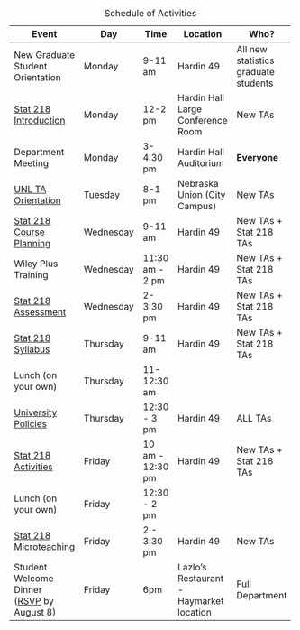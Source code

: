 +---------------------------------------------------------------------------------------------------------------------------+------------+------------------+-----------------------------------------+--------------------------------------+
| Event                                                                                                                     | Day        | Time             | Location                                | Who?                                 |
+===========================================================================================================================+============+==================+=========================================+======================================+
| New Graduate Student Orientation                                                                                          | Monday     | 9-11 am          | Hardin 49                               | All new statistics graduate students |
+---------------------------------------------------------------------------------------------------------------------------+------------+------------------+-----------------------------------------+--------------------------------------+
| [Stat 218 Introduction](01-introduction.qmd)                                                                              | Monday     | 12-2 pm          | Hardin Hall Large Conference Room       | New TAs                              |
+---------------------------------------------------------------------------------------------------------------------------+------------+------------------+-----------------------------------------+--------------------------------------+
| Department Meeting                                                                                                        | Monday     | 3-4:30 pm        | Hardin Hall Auditorium                  | **Everyone**                         |
+---------------------------------------------------------------------------------------------------------------------------+------------+------------------+-----------------------------------------+--------------------------------------+
| [UNL TA Orientation](https://events.unl.edu/gradstudies/2022/08/16/165120/)                                               | Tuesday    | 8-1 pm           | Nebraska Union (City Campus)            | New TAs                              |
+---------------------------------------------------------------------------------------------------------------------------+------------+------------------+-----------------------------------------+--------------------------------------+
| [Stat 218 Course Planning](02-course-planning.qmd)                                                                        | Wednesday  | 9-11 am          | Hardin 49                               | New TAs + Stat 218 TAs               |
+---------------------------------------------------------------------------------------------------------------------------+------------+------------------+-----------------------------------------+--------------------------------------+
| Wiley Plus Training                                                                                                       | Wednesday  | 11:30 am - 2 pm  | Hardin 49                               | New TAs + Stat 218 TAs               |
+---------------------------------------------------------------------------------------------------------------------------+------------+------------------+-----------------------------------------+--------------------------------------+
| [Stat 218 Assessment](03-assessment.qmd)                                                                                  | Wednesday  | 2-3:30 pm        | Hardin 49                               | New TAs + Stat 218 TAs               |
+---------------------------------------------------------------------------------------------------------------------------+------------+------------------+-----------------------------------------+--------------------------------------+
| [Stat 218 Syllabus](04-syllabus.qmd)                                                                                      | Thursday   | 9-11 am          | Hardin 49                               | New TAs + Stat 218 TAs               |
+---------------------------------------------------------------------------------------------------------------------------+------------+------------------+-----------------------------------------+--------------------------------------+
| Lunch (on your own)                                                                                                       | Thursday   | 11-12:30 am      |                                         |                                      |
+---------------------------------------------------------------------------------------------------------------------------+------------+------------------+-----------------------------------------+--------------------------------------+
| [University Policies](05-policies.qmd)                                                                                    | Thursday   | 12:30 - 3 pm     | Hardin 49                               | ALL TAs                              |
+---------------------------------------------------------------------------------------------------------------------------+------------+------------------+-----------------------------------------+--------------------------------------+
| [Stat 218 Activities](06-activities.qmd)                                                                                  | Friday     | 10 am - 12:30 pm | Hardin 49                               | New TAs + Stat 218 TAs               |
+---------------------------------------------------------------------------------------------------------------------------+------------+------------------+-----------------------------------------+--------------------------------------+
| Lunch (on your own)                                                                                                       | Friday     | 12:30 - 2 pm     |                                         |                                      |
+---------------------------------------------------------------------------------------------------------------------------+------------+------------------+-----------------------------------------+--------------------------------------+
| [Stat 218 Microteaching](07-microteaching.qmd)                                                                            | Friday     | 2 - 3:30 pm      | Hardin 49                               | New TAs                              |
+---------------------------------------------------------------------------------------------------------------------------+------------+------------------+-----------------------------------------+--------------------------------------+
| Student Welcome Dinner\                                                                                                   | Friday     | 6pm              | Lazlo's Restaurant - Haymarket location | Full Department                      |
| ([RSVP](https://docs.google.com/forms/d/e/1FAIpQLSeq9MelnThsovox3cRawsbP_DbxtKqoZFme0hOMNtt7VYq0cw/viewform) by August 8) |            |                  |                                         |                                      |
+---------------------------------------------------------------------------------------------------------------------------+------------+------------------+-----------------------------------------+--------------------------------------+

: Schedule of Activities
